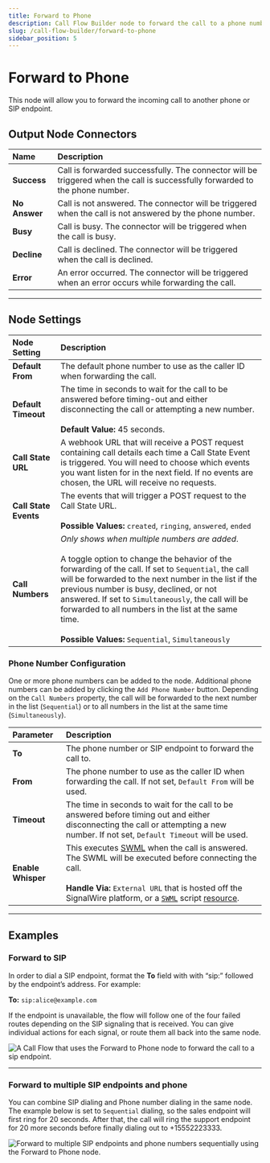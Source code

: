 ---
title: Forward to Phone
description: Call Flow Builder node to forward the call to a phone number.
slug: /call-flow-builder/forward-to-phone
sidebar_position: 5
---

# Forward to Phone

This node will allow you to forward the incoming call to another phone or SIP endpoint.


## **Output Node Connectors**

| Name          | Description                                                                                                                  |
|:--------------|:-----------------------------------------------------------------------------------------------------------------------------|
| **Success**   | Call is forwarded successfully. The connector will be triggered when the call is successfully forwarded to the phone number. |
| **No Answer** | Call is not answered. The connector will be triggered when the call is not answered by the phone number.                     |
| **Busy**      | Call is busy. The connector will be triggered when the call is busy.                                                         |
| **Decline**   | Call is declined. The connector will be triggered when the call is declined.                                                 |
| **Error**     | An error occurred. The connector will be triggered when an error occurs while forwarding the call.                           |


---

## **Node Settings**

| Node Setting          | Description                                                                                                                                                                                                                                                                                                                                                                                                                                     |
|:----------------------|:------------------------------------------------------------------------------------------------------------------------------------------------------------------------------------------------------------------------------------------------------------------------------------------------------------------------------------------------------------------------------------------------------------------------------------------------|
| **Default From**      | The default phone number to use as the caller ID when forwarding the call.                                                                                                                                                                                                                                                                                                                                                                      |
| **Default Timeout**   | The time in seconds to wait for the call to be answered before timing-out and either disconnecting the call or attempting a new number.<br /><br />**Default Value:** 45 seconds.                                                                                                                                                                                                                                                               |
| **Call State URL**    | A webhook URL that will receive a POST request containing call details each time a Call State Event is triggered. You will need to choose which events you want listen for in the next field. If no events are chosen, the URL will receive no requests.                                                                                                                                                                                        |
| **Call State Events** | The events that will trigger a POST request to the Call State URL.<br /><br />**Possible Values:** `created`, `ringing`, `answered`, `ended`                                                                                                                                                                                                                                                                                                    |
| **Call Numbers**      | _Only shows when multiple numbers are added_.<br /><br /> A toggle option to change the behavior of the forwarding of the call. If set to `Sequential`, the call will be forwarded to the next number in the list if the previous number is busy, declined, or not answered. If set to `Simultaneously`, the call will be forwarded to all numbers in the list at the same time.<br /><br />**Possible Values:** `Sequential`, `Simultaneously` |


### Phone Number Configuration

One or more phone numbers can be added to the node.
Additional phone numbers can be added by clicking the `Add Phone Number` button.
Depending on the `Call Numbers` property, the call will be forwarded to the next number in the list (`Sequential`) 
or to all numbers in the list at the same time (`Simultaneously`).

| Parameter          | Description                                                                                                                                                                                                                                                                                                                       |
| :----------------- | :-------------------------------------------------------------------------------------------------------------------------------------------------------------------------------------------------------------------------------------------------------------------------------------------------------------------------------- |
| **To**             | The phone number or SIP endpoint to forward the call to.                                                                                                                                                                                                                                                                          |
| **From**           | The phone number to use as the caller ID when forwarding the call. If not set, `Default From` will be used.                                                                                                                                                                                                                       |
| **Timeout**        | The time in seconds to wait for the call to be answered before timing out and either disconnecting the call or attempting a new number. If not set, `Default Timeout` will be used.                                                                                                                                               |
| **Enable Whisper** | This executes [SWML](/swml) when the call is answered. The SWML will be executed before connecting the call.<br /><br />**Handle Via:** `External URL` that is hosted off the SignalWire platform, or a [`SWML`](/swml) script [resource](/platform/call-fabric#resources). |


---

## **Examples**

### Forward to SIP

In order to dial a SIP endpoint, format the **To** field with with “sip:” followed by the endpoint’s address. 
For example:

**To:** `sip:alice@example.com`

If the endpoint is unavailable, the flow will follow one of the four failed routes depending on the SIP signaling that is received. 
You can give individual actions for each signal, or route them all back into the same node.

<Frame caption="Forward to SIP" ogImage>

![A Call Flow that uses the Forward to Phone node to forward the call to a sip endpoint.](@image/call-flow/nodes/forward-sip.webP)

</Frame>


---

### Forward to multiple SIP endpoints and phone

You can combine SIP dialing and Phone number dialing in the same node. 
The example below is set to `Sequential` dialing, so the sales endpoint will first ring for 20 seconds.
After that, the call will ring the support endpoint for 20 more seconds before finally dialing out to +15552223333.

<Frame caption="Forward to multiple SIP endpoints and phone numbers sequentially using the Forward to Phone node.">

![Forward to multiple SIP endpoints and phone numbers sequentially using the Forward to Phone node.](@image/call-flow/nodes/forward-mix.webP)

</Frame>